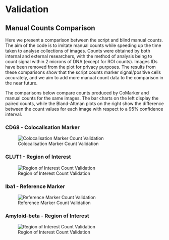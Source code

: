 # Validation

## Manual Counts Comparison

Here we present a comparison between the script and blind manual counts. The aim of the code is to imitate manual counts while speeding up the time taken to analyse collections of images. Counts were obtained by both internal and external researchers, with the method of analysis being to count signal within 2 microns of DNA (except for ROI counts). Images IDs have been removed from the plot for privacy purposes. The results from these comparisons show that the script counts marker signal/positive cells accurately, and we aim to add more manual count data to the comparison in the near future.

The comparisons below compare counts produced by CoMarker and manual counts for the same images. The bar charts on the left display the paired counts, while the Bland-Altman plots on the right show the difference between the count values for each image with respect to a 95% confidence interval.

### CD68 - Colocalisation Marker

![Colocalisation Marker Count Validation](images/CD68_val.png)

### GLUT1 - Region of Interest

![Region of Interest Count Validation](images/GLUT1_val-01.png)

### Iba1 - Reference Marker

![Reference Marker Count Validation](images/Iba1_val.png)

### Amyloid-beta - Region of Interest

![Region of Interest Count Validation](images/Ab_val-01.png)

